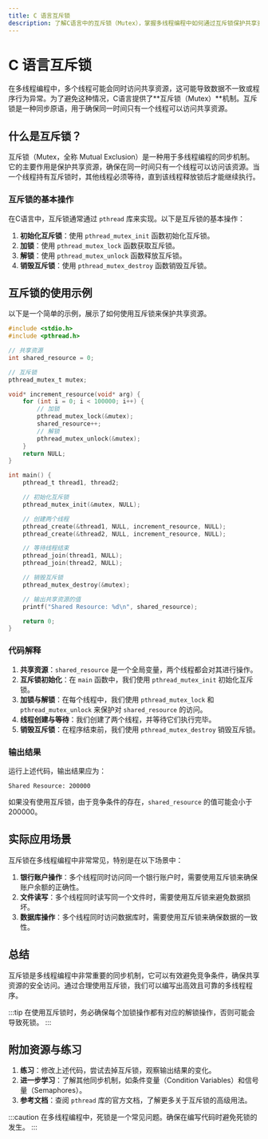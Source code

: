 ```yaml
---
title: C 语言互斥锁
description: 了解C语言中的互斥锁（Mutex），掌握多线程编程中如何通过互斥锁保护共享资源，避免竞争条件。
---
```


# C 语言互斥锁

在多线程编程中，多个线程可能会同时访问共享资源，这可能导致数据不一致或程序行为异常。为了避免这种情况，C语言提供了**互斥锁（Mutex）**机制。互斥锁是一种同步原语，用于确保同一时间只有一个线程可以访问共享资源。

## 什么是互斥锁？

互斥锁（Mutex，全称 Mutual Exclusion）是一种用于多线程编程的同步机制。它的主要作用是保护共享资源，确保在同一时间只有一个线程可以访问该资源。当一个线程持有互斥锁时，其他线程必须等待，直到该线程释放锁后才能继续执行。

### 互斥锁的基本操作

在C语言中，互斥锁通常通过 `pthread` 库来实现。以下是互斥锁的基本操作：

1. **初始化互斥锁**：使用 `pthread_mutex_init` 函数初始化互斥锁。
2. **加锁**：使用 `pthread_mutex_lock` 函数获取互斥锁。
3. **解锁**：使用 `pthread_mutex_unlock` 函数释放互斥锁。
4. **销毁互斥锁**：使用 `pthread_mutex_destroy` 函数销毁互斥锁。

## 互斥锁的使用示例

以下是一个简单的示例，展示了如何使用互斥锁来保护共享资源。

```c
#include <stdio.h>
#include <pthread.h>

// 共享资源
int shared_resource = 0;

// 互斥锁
pthread_mutex_t mutex;

void* increment_resource(void* arg) {
    for (int i = 0; i < 100000; i++) {
        // 加锁
        pthread_mutex_lock(&mutex);
        shared_resource++;
        // 解锁
        pthread_mutex_unlock(&mutex);
    }
    return NULL;
}

int main() {
    pthread_t thread1, thread2;

    // 初始化互斥锁
    pthread_mutex_init(&mutex, NULL);

    // 创建两个线程
    pthread_create(&thread1, NULL, increment_resource, NULL);
    pthread_create(&thread2, NULL, increment_resource, NULL);

    // 等待线程结束
    pthread_join(thread1, NULL);
    pthread_join(thread2, NULL);

    // 销毁互斥锁
    pthread_mutex_destroy(&mutex);

    // 输出共享资源的值
    printf("Shared Resource: %d\n", shared_resource);

    return 0;
}
```

### 代码解释

1. **共享资源**：`shared_resource` 是一个全局变量，两个线程都会对其进行操作。
2. **互斥锁初始化**：在 `main` 函数中，我们使用 `pthread_mutex_init` 初始化互斥锁。
3. **加锁与解锁**：在每个线程中，我们使用 `pthread_mutex_lock` 和 `pthread_mutex_unlock` 来保护对 `shared_resource` 的访问。
4. **线程创建与等待**：我们创建了两个线程，并等待它们执行完毕。
5. **销毁互斥锁**：在程序结束前，我们使用 `pthread_mutex_destroy` 销毁互斥锁。

### 输出结果

运行上述代码，输出结果应为：

```
Shared Resource: 200000
```

如果没有使用互斥锁，由于竞争条件的存在，`shared_resource` 的值可能会小于 200000。

## 实际应用场景

互斥锁在多线程编程中非常常见，特别是在以下场景中：

1. **银行账户操作**：多个线程同时访问同一个银行账户时，需要使用互斥锁来确保账户余额的正确性。
2. **文件读写**：多个线程同时读写同一个文件时，需要使用互斥锁来避免数据损坏。
3. **数据库操作**：多个线程同时访问数据库时，需要使用互斥锁来确保数据的一致性。

## 总结

互斥锁是多线程编程中非常重要的同步机制，它可以有效避免竞争条件，确保共享资源的安全访问。通过合理使用互斥锁，我们可以编写出高效且可靠的多线程程序。

:::tip
在使用互斥锁时，务必确保每个加锁操作都有对应的解锁操作，否则可能会导致死锁。
:::

## 附加资源与练习

1. **练习**：修改上述代码，尝试去掉互斥锁，观察输出结果的变化。
2. **进一步学习**：了解其他同步机制，如条件变量（Condition Variables）和信号量（Semaphores）。
3. **参考文档**：查阅 `pthread` 库的官方文档，了解更多关于互斥锁的高级用法。

:::caution
在多线程编程中，死锁是一个常见问题。确保在编写代码时避免死锁的发生。
:::